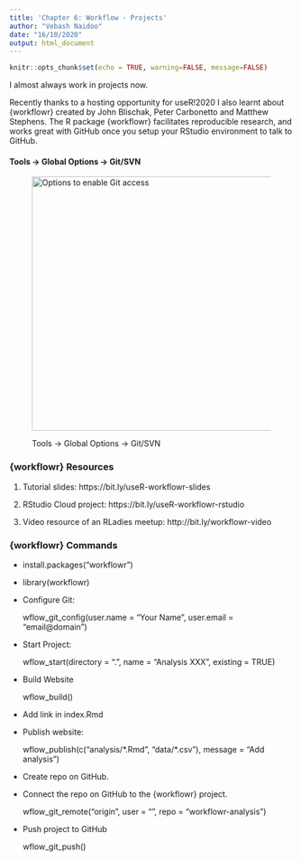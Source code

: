 ```yaml
---
title: 'Chapter 6: Workflow - Projects'
author: "Vebash Naidoo"
date: "16/10/2020"
output: html_document
---
```


```r
knitr::opts_chunk$set(echo = TRUE, warning=FALSE, message=FALSE)
```

I almost always work in projects now.

Recently thanks to a hosting opportunity for useR!2020 I also learnt about {workflowr} created by John Blischak, Peter Carbonetto and Matthew Stephens. The R package {workflowr} facilitates reproducible research, and works great with GitHub once you setup your RStudio environment to talk to GitHub.

#### Tools -> Global Options -> Git/SVN

<figure>
  <img src="assets/option_git.PNG" width="500" height="450" alt="Options to enable Git access">

  <figcaption>Tools -> Global Options -> Git/SVN</figcaption>
</figure>

### {workflowr} Resources

1. Tutorial slides:
https://bit.ly/useR-workflowr-slides

1. RStudio Cloud project:
https://bit.ly/useR-workflowr-rstudio

1. Video resource of an RLadies meetup:
http://bit.ly/workflowr-video

### {workflowr} Commands

- install.packages("workflowr")
- library(workflowr)
- Configure Git: 

  wflow_git_config(user.name = "Your Name",
                    user.email = "email@domain")
                     
-  Start Project:

    wflow_start(directory = ".",
              name = "Analysis XXX",
              existing = TRUE)
            
-  Build Website

    wflow_build()
  
- Add link in index.Rmd

- Publish website:
  
    wflow_publish(c("analysis/\*.Rmd", "data/\*.csv"),
                message = "Add analysis")
              
- Create repo on GitHub.

- Connect the repo on GitHub to the {workflowr} project.

    wflow_git_remote("origin",
                   user = "<github-username>",
                   repo = "workflowr-analysis")
                 
- Push project to GitHub

    wflow_git_push()







